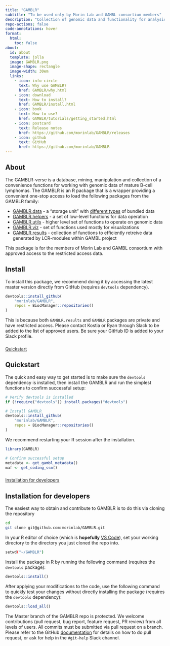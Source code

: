 ```yaml
---
title: "GAMBLR"
subtitle: "To be used only by Morin Lab and GAMBL consortium members"
description: "Collection of genomic data and functionality for analysis of Mature B-cell neoplasms"
repo-actions: false
code-annotations: hover
format:
  html:
    toc: false
about:
  id: about
  template: jolla
  image: GAMBLR.png
  image-shape: rectangle
  image-width: 30em
  links:
    - icon: info-circle
      text: Why use GAMBLR?
      href: GAMBLR/why.html
    - icon: download
      text: How to install?
      href: GAMBLR/install.html
    - icon: book
      text: How to use?
      href: GAMBLR/tutorials/getting_started.html
    - icon: postcard
      text: Release notes
      href: https://github.com/morinlab/GAMBLR/releases
    - icon: github
      text: GitHub
      href: https://github.com/morinlab/GAMBLR
---
```


::: {#about}
:::

## About

The GAMBLR-verse is a database, mining, manipulation and collection of a convenience functions for working with genomic data of mature B-cell lymphomas. The GAMBLR is an R package that is a wrapper providing a convenient one-stop access to load the following packages from the GAMBLR family:

- [GAMBLR.data](https://github.com/morinlab/GAMBLR.data) - a "storage unit" with [different types](https://morinlab.github.io/GAMBLR.data/resources/bundled_data.html) of bundled data
- [GAMBLR.helpers](https://github.com/morinlab/GAMBLR.helpers) - a set of low-level functions for data operation
- [GAMBLR.utils](https://github.com/morinlab/GAMBLR.utils) - higher level set of functions to operate on genomic data
- [GAMBLR.viz](https://github.com/morinlab/GAMBLR.viz) - set of functions used mostly for visualizations
- [GAMBLR.results](https://github.com/morinlab/GAMBLR.results) - collection of functions to efficiently retreive data generated by LCR-modules within GAMBL project


::: {.callout-tip title="Who should use this package?"}
This package is for the members of Morin Lab and GAMBL consortium with approved access to the restricted access data.
:::


## Install

To install this package, we recommend doing it by accessing the latest master version directly from GitHub (requires `devtools` dependency).

```r
devtools::install_github(
    "morinlab/GAMBLR",
    repos = BiocManager::repositories()
)
```

::: {.callout-note title="Got permission error at this step?" collapse="true"}
This is because both `GAMBLR.results` and `GAMBLR` packages are private and have restricted access. Please contact Kostia or Ryan through Slack to be added to the list of approved users. Be sure your GitHub ID is added to your Slack profile.
:::

###

<div class="d-grid gap-2"><a class="btn btn-lg btn-primary" data-bs-toggle="collapse" href="#collapseQuickstart" role="button" aria-expanded="false" aria-controls="collapseQuickstart">Quickstart</a></div>

###

::: {#collapseQuickstart .collapse .multi-collapse}

## Quickstart

The quick and easy way to get started is to make sure the `devtools` dependency is installed, then install the GAMBLR and run the simplest functions to confirm successful setup:

```r
# Verify devtools is installed
if (!require("devtools")) install.packages("devtools")

# Install GAMBLR
devtools::install_github(
    "morinlab/GAMBLR",
    repos = BiocManager::repositories()
)
```

We recommend restarting your R session after the installation.

```r
library(GAMBLR)

# Confirm successful setup
metadata <- get_gambl_metadata()
maf <- get_coding_ssm()
```

:::

###

<div class="d-grid gap-2"><a class="btn btn-lg btn-primary" data-bs-toggle="collapse" href="#collapseDevelopers" role="button" aria-expanded="false" aria-controls="collapseDevelopers"  margin="100px">Installation for developers</a></div>

::: {#collapseDevelopers .collapse .multi-collapse}

## Installation for developers

The easiest way to obtain and contribute to GAMBLR is to do this via cloning the repository

```bash
cd
git clone git@github.com:morinlab/GAMBLR.git
```
In your R editor of choice (which is __**hopefully**__ [VS Code](https://code.visualstudio.com/)), set your working directory to the directory you just cloned the repo into.

```bash
setwd("~/GAMBLR")
```

Install the package in R by running the following command (requires the
`devtools` package):

```r
devtools::install()
```

After applying your modifications to the code, use the following command to
quickly test your changes without directly installing the package (requires the
`devtools` dependency):

```r
devtools::load_all()
```

The Master branch of the GAMBLR repo is protected. We welcome contributions (pull request, bug report, feature request, PR review) from all levels of users. All commits must be submitted via pull request on a branch. Please refer to the GitHub [documentation](https://docs.github.com/en/pull-requests/collaborating-with-pull-requests/proposing-changes-to-your-work-with-pull-requests/creating-a-pull-request) for details on how to do pull request, or ask for help in the `#git-help` Slack channel.

:::
